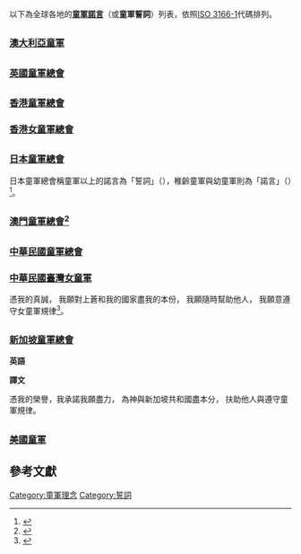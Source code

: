 {{globalize|time=2017-03-22T11:03:57+00:00}}
{{Dynamic list}}
以下為全球各地的'''[[童軍諾言|童軍諾言]]'''（或'''童軍誓詞'''）列表，依照[[ISO_3166-1|ISO 3166-1]]代碼排列。
{{TOC right|limit=2}}

=={{AUS}}==
===[[澳大利亞童軍|澳大利亞童軍]]===
{{columns|width=auto
|col1=
;稚齡童軍
<poem>
;英語<ref>{{cite web|url=http://www.nsw.scouts.com.au/joeys/things-to-do-for-joey-scouts|title=Joeys - Things To Do|author=Scouts Australia New South Walse|deadurl=yes|archiveurl=https://web.archive.org/web/20170325201827/http://www.nsw.scouts.com.au/joeys/things-to-do-for-joey-scouts|archivedate=2017-03-25|accessdate=2017-03-25}}</ref>
{{lang|en|I promise to do my best,
to love my God and be helpful.}}
;譯文
我承諾我願盡力，
敬愛神與能助人。
</poem>
|col2=
;幼童軍以上
<poem>
;英語<ref>{{cite web|url=http://www.nsw.scouts.com.au/cubs/things-to-do-for-cub-scouts|title=Cubs - Things To Do|author=Scouts Australia New South Walse|deadurl=yes|archiveurl=https://web.archive.org/web/20170325201634/http://www.nsw.scouts.com.au/cubs/things-to-do-for-cub-scouts|archivedate=2017-03-25|accessdate=2017-03-25}}</ref><ref>{{cite web|url=http://www.nsw.scouts.com.au/scouts/things-to-do|title=Scouts - Things To Do|author=Scouts Australia New South Walse|deadurl=yes|archiveurl=https://web.archive.org/web/20170325201541/http://www.nsw.scouts.com.au/scouts/things-to-do|archivedate=2017-03-25|accessdate=2017-03-25}}</ref>
{{lang|en|On my honour, I promise that I will do my best:
to do my duty to my God, and to (the Queen of) Australia,
to help other people,
and to live by the Scout Law.}}
;譯文
憑我的榮譽，我承諾我願盡力：
為神與澳大利亞（澳大利亞女王）盡責，
扶助他人與依童軍規律生活。
</poem>
}}

=={{GBR}}==
===[[英國童軍總會|英國童軍總會]]===
{{columns|width=auto
|col1=
;'''稚齡童軍'''
<poem>
;'''英語'''<ref name=SCP>{{cite web|url=https://members.scouts.org.uk/factsheets/FS322016.pdf|title=The Promise|work=Scouts Association|accessdate=2017-03-23|archive-date=2017-05-17|archive-url=https://web.archive.org/web/20170517080705/http://members.scouts.org.uk/factsheets/FS322016.pdf|dead-url=no}}</ref>
{{lang|en|I promise to do my best 
to be kind and helpful and to love God.}}
;'''[[威爾斯語|威爾斯語]]'''<ref>{{cite web|url=http://www.scoutscymru.org.uk/sections/beavers-6-8|title=Beavers|work=ScoutsCymru|accessdate=2017-03-23|archive-date=2017-03-23|archive-url=https://web.archive.org/web/20170323235513/http://www.scoutscymru.org.uk/sections/beavers-6-8|dead-url=yes}}</ref>
{{lang|cy|Rwyn addo i wneud fy ngorau
i fod yn garedig a chymwynasgar ac i garu Duw.}}
;'''譯文'''
我承諾盡我全力為人友善，
扶助他人並敬愛神。
</poem>
|col2=
;'''幼童軍'''
<poem>
;'''英語'''<ref name=SCP/>
{{lang|en|I promise that I will do my best
to do my duty to God and to the Queen
to help other people
and to keep the Cub Scout Law.}}
;'''威爾斯語'''<ref>{{cite web|url=http://www.scoutscymru.org.uk/sections/cubs-8-10|title=Cub Scouts|work=ScoutsCymru|accessdate=2017-03-23|archive-date=2017-03-23|archive-url=https://web.archive.org/web/20170323235248/http://www.scoutscymru.org.uk/sections/cubs-8-10|dead-url=yes}}</ref>
{{lang|cy|Addawaf i wneud fy ngorau
i wneud fy nyletswydd i dduw ac i’r Frenhines
i helpu pobl eraill
ac i gadw Cyfraith y Sgowtiaid Cwb.}}
;'''譯文'''
我承諾我願盡力，
為神與女王盡責，
扶助他人與遵守幼童軍規律。
</poem>
|col3=
;'''童軍以上'''
<poem>
;'''英語'''<ref name=SCP/>
{{lang|en|On my honour, I promise that I will do my best
to do my duty to God and to the Queen
to help other people and to keep the Scout Law.}}
;'''威爾斯語'''<ref>{{cite web|url=http://www.scoutscymru.org.uk/sections/scouts-10-14|title=Scouts|work=ScoutsCymru|accessdate=2017-03-23|archive-date=2017-03-23|archive-url=https://web.archive.org/web/20170323234736/http://www.scoutscymru.org.uk/sections/scouts-10-14|dead-url=yes}}</ref>
{{lang|cy|Ar fy llw, addawaf i wneud fy ngorau
I gynnal ein gwerthoedd fel Sgowtiaid,
I wneud fy nyletswydd i’r Frenhines,
I helpu pobl eraill ac i gadw Cyfraith y Sgowtiaid.}}
;'''譯文'''
憑我的榮譽，我承諾我願盡力，
為神與女王盡責，
扶助他人與遵守童軍規律。
</poem>
}}

=={{HKG}}==
=== [[香港童軍總會|香港童軍總會]] ===
{{columns|width=auto
|col1=
;'''小童軍'''<ref>{{cite web|url=http://www.scout.org.hk/chi/scouthk/promisenlaw/00000389.html|title=小童軍誓詞與規律|work=香港童軍總會|accessdate=2017-03-22|archive-date=2017-03-22|archive-url=https://web.archive.org/web/20170322204039/http://www.scout.org.hk/chi/scouthk/promisenlaw/00000389.html|dead-url=no}}</ref>
<poem>
我願參加小童軍，
愛神愛人愛國家。
</poem>
|col2=
;'''幼童軍'''<ref>{{cite web|url=http://www.scout.org.hk/chi/scouthk/promisenlaw/00000388.html|title=幼童軍誓詞與規律|work=香港童軍總會|accessdate=2017-03-22|archive-date=2017-01-28|archive-url=https://web.archive.org/web/20170128123251/http://www.scout.org.hk/chi/scouthk/promisenlaw/00000388.html|dead-url=no}}</ref>
<poem>
我願盡所能；
對神明，對國家，盡責任；
對別人，要幫助；
對規律，必遵行。
</poem>
|col3=
;'''童軍以上'''<ref>{{cite web|url=http://www.scout.org.hk/chi/scouthk/promisenlaw/00000387.html|title=童軍誓詞與規律|work=香港童軍總會|accessdate=2017-03-20|archive-date=2017-06-03|archive-url=https://web.archive.org/web/20170603114127/http://www.scout.org.hk/chi/scouthk/promisenlaw/00000387.html|dead-url=no}}</ref>
<poem>
我願以信譽為誓，竭盡所能；
對神明，對國家，盡責任；
對別人，要幫助；
對規律，必遵行。
</poem>
}}

===[[香港女童軍總會|香港女童軍總會]]===
{{columns|width=auto
|col1=
;'''快樂小蜜蜂'''<ref>{{cite web|url=https://hkgga.org.hk/tc/content/programme|title=快樂小蜜蜂 » 訓練綱要|work=香港女童軍總會|date=2016-09-16|accessdate=2017-03-22|archive-date=2017-03-22|archive-url=https://web.archive.org/web/20170322204350/https://hkgga.org.hk/tc/content/programme|dead-url=no}}</ref>
<poem>
我答允我的父母、老師，我一定做得到：
#我愛我的家庭；
#我喜愛我的朋友；
#我愛大自然。
</poem>
|col2=
;'''小女童軍'''<ref>{{cite web|url=https://hkgga.org.hk/tc/content/Member-Brownie-Programme|title=小女童軍 » 訓練綱要|work=香港女童軍總會|date=2016-09-16|accessdate=2017-03-22|archive-date=2017-03-22|archive-url=https://web.archive.org/web/20170322204529/https://hkgga.org.hk/tc/content/Member-Brownie-Programme|dead-url=no}}</ref>
<poem>
我誓將竭盡所能，
真誠對自己、對我的神明（信仰）、
對國家（對我所居住的地方）與扶助他人，
並遵守小女童軍規律。
</poem>
|col3=
;'''女童軍以上'''<ref>{{cite web|url=https://hkgga.org.hk/tc/content/Member-Guide-Programme|title=女童軍 » 訓練綱要|work=香港女童軍總會|date=2016-08-31|accessdate=2017-03-22|archive-date=2017-03-22|archive-url=https://web.archive.org/web/20170322204231/https://hkgga.org.hk/tc/content/Member-Guide-Programme|dead-url=no}}</ref><ref>{{cite web|url=https://hkgga.org.hk/tc/content/Member-Ranger-Programme|title=深資女童軍 » 訓練綱要|work=香港女童軍總會|date=2017-01-20|accessdate=2017-03-22|archive-date=2017-03-22|archive-url=https://web.archive.org/web/20170322202943/https://hkgga.org.hk/tc/content/Member-Ranger-Programme|dead-url=no}}</ref>
<poem>
我誓將竭盡所能，
真誠對自己、對我的神明（信仰）、
對國家（對我所居住的地方）與扶助他人，
並遵守女童軍規律。
</poem>
}}

=={{JPN}}==
===[[日本童軍總會|日本童軍總會]]===
日本童軍總會稱童軍以上的諾言為「誓詞」（{{lang|ja|ちかい}}），稚齡童軍與幼童軍則為「諾言」（{{lang|ja|やくそく}}）<ref>{{cite book|url=https://www.scout.or.jp/_userdata/org/h28_syokitei.pdf|title=教育規程|work=公益財団法人 ボーイスカウト日本連盟諸規程|author=ボーイスカウト日本連盟|date=2016-05-27|page=33-34|language=ja|access-date=2017-03-24|archive-url=https://web.archive.org/web/20170325024101/https://www.scout.or.jp/_userdata/org/h28_syokitei.pdf|archive-date=2017-03-25|dead-url=yes}}</ref>。
{{columns|width=auto
|col1=
;'''稚齡童軍'''
<poem>
;'''日語'''
{{lang|ja|ぼく（わたくし）は
みんなとなかよくします
ビーバー隊のきまりをまもります}}
;'''譯文'''
我將友善對待每一個人，
並守護稚齡童軍規律。
</poem>
|col2=
;'''幼童軍'''
<poem>
;'''日文'''
{{lang|ja|ぼく（わたくし）は
まじめにしっかりやります
カブ隊のさだめを守ります}}
;'''譯文'''
我承諾為人會誠實與穩健，
並遵守幼童軍規律。
</poem>
|col3=
;'''童軍以上'''
<poem>
;'''日文'''
{{lang|ja|私は、名誉にかけて、次の3条の実行をちかいます。
#神（仏）と国とに誠を尽くしおきてを守ります。
#いつも、他の人々をたすけます。
#からだを強くし、心をすこやかに、徳を養います。}}
;'''譯文'''
憑我的榮譽，我承諾我願盡力實行以下三事：
#對神（佛）與國家盡本分，遵守童軍規律；
#隨時隨地扶助他人；
#力求自己體格強健、心智清明與道德正直。</poem>
}}

=={{MAC}}==
==='''[[澳門童軍總會|澳門童軍總會]]'''<ref>{{cite web|url=http://www.scout.org.mo/EXT/page-scoutinfo/promise.html|title=誓詞銘言|work=澳門童軍總會|accessdate=2017-03-20|archive-date=2017-02-12|archive-url=https://web.archive.org/web/20170212184221/http://scout.org.mo/EXT/page-scoutinfo/promise.html|dead-url=no}}</ref>===
{{columns|width=auto
|col1=
;'''幼童軍'''
<poem>
我願盡所能：
對國家，對澳門，對信仰盡責任；
對父母，要關懷；
對別人，要幫助；
對規律，要遵行。
</poem>
|col2=
;'''童軍以上'''
<poem>
我謹以至誠宣誓：
對國家，對澳門，對信仰要負責；
對別人，要幫助；
對規律，要遵行。
</poem>
}}

=={{ROC-TW}}==
=== [[中華民國童軍總會|中華民國童軍總會]] ===
{{columns|width=auto
|col1=
;'''稚齡童軍'''<ref name=SoCBC>{{cite web |url=http://scouting.edu.tw/Content.aspx?SeqNo=470&lang=big5 |title=童軍運動是青少年活動的基石─稚齡童軍與幼童軍 |work=中華民國童軍總會 |date=2010-08-06 |deadurl=yes |archiveurl=https://web.archive.org/web/20170322204225/http://scouting.edu.tw/Content.aspx?SeqNo=470&lang=big5 |archivedate=2017-03-22 |accessdate=2017-03-22 }}</ref>
<poem>
我愛自己，我愛大家。
</poem>
|col2=
;'''幼童軍'''<ref name=SoCBC/>
<poem>
我願盡力；愛國家，守規律。
</poem>
|col3=
;'''童軍以上'''<ref>{{cite web |url=http://scouting.edu.tw/Content.aspx?SeqNo=333&TabSeqNo=0&lang=big5&lang=big5 |title=中華民國童軍諾言規律銘言 |date=2009-10-14 |work=中華民國童軍總會 |deadurl=yes |archiveurl=https://web.archive.org/web/20161230113350/http://scouting.edu.tw/Content.aspx?SeqNo=333&TabSeqNo=0&lang=big5&lang=big5 |archivedate=2016-12-30 |accessdate=2017-03-20 }}</ref>
<poem>
憑我的榮譽，我願盡力遵守童軍規律，終身奉行下列三事：
第一：敬天樂群，做一個堂堂正正的好國民；
第二：隨時隨地扶助他人，服務社會；
第三：力求自己智識、品德、體格之健全。
</poem>
}}

===[[中華民國臺灣女童軍|中華民國臺灣女童軍]]===
<poem>
憑我的真誠，
我願對上蒼和我的國家盡我的本份，
我願隨時幫助他人，
我願意遵守女童軍規律<ref>{{cite web|url=http://gstaiwan.org/aboutgirl_spirit.php|title=女童軍運動的精神與特點|work=中華民國台灣女童軍總會|deadurl=yes|archiveurl=https://web.archive.org/web/20170607163051/http://gstaiwan.org/aboutgirl_spirit.php|archivedate=2017年6月7日|df=|accessdate=2017年3月22日}}</ref>。
</poem>

=={{SGP}}==
===[[新加坡童軍總會|新加坡童軍總會]]===
;'''英語'''
{{lang|en|On my honour,
I promise that I will do my best
to do my duty to God and
the Republic of Singapore,
to help other people and
to keep the Scout Law.
}}

;'''譯文'''
憑我的榮譽，我承諾我願盡力，
為神與新加坡共和國盡本分，
扶助他人與遵守童軍規律。

=={{USA}}==
===[[美國童軍|美國童軍]]===
{{columns|width=auto
|col1=
;'''英語'''<ref>{{cite web|url=http://www.scouting.org/scoutsource/Venturing/About/welcome.aspx|title=Scout Oath, Scout Law, and Venturing Motto|work=Boy Scouts of America|deadurl=yes|archiveurl=https://web.archive.org/web/20170323142537/http://www.scouting.org/scoutsource/Venturing/About/welcome.aspx|archivedate=2017年3月23日|df=|accessdate=2017年3月23日}}</ref>
<poem>
{{lang|en|On my honor I will do my best
To do my duty to God and my country
and to obey the Scout Law;
To help other people at all times;
To keep myself physically strong,
mentally awake, and morally straight.}}
</poem>
|col2=
;'''譯文'''
<poem>
憑我的榮譽，
我願盡力為神與我的國家盡責並遵守童軍規律；
隨時隨地扶助他人；
力求自己體格強健、心智清明與道德正直。
</poem>
}}

== 參考文獻 ==
{{Reflist|30em}}

[[Category:童軍理念|Category:童軍理念]]
[[Category:誓詞|Category:誓詞]]